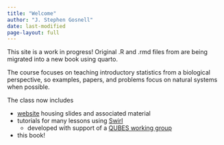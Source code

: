 ```yaml
---
title: "Welcome"
author: "J. Stephen Gosnell"
date: last-modified
page-layout: full
---
```


This site is a work in progress! Original .R and .rmd files from are
being 
migrated into a new book using quarto.



The course focuses on teaching introductory statistics from 
a biological perspective, so examples, papers, and problems focus on natural 
systems when possible.


The class now includes 

* [website](https://sites.google.com/view/biostats/home){target="_blank"} housing slides and 
associated material
* tutorials for many lessons using [Swirl](https://swirlstats.com/){target="_blank"}
    * developed with support of a [QUBES working group](https://qubeshub.org/community/groups/teaching_r_fmn){target="_blank"}
* this book!